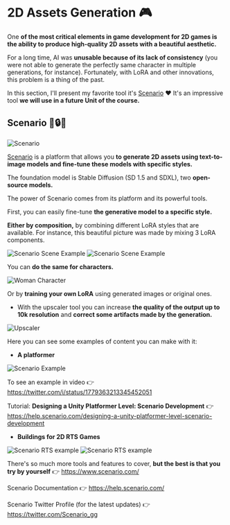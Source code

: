 # 2D Assets Generation 🎮

One **of the most critical elements in game development for 2D games is the ability to produce high-quality 2D assets with a beautiful aesthetic.**

For a long time, AI was **unusable because of its lack of consistency** (you were not able to generate the perfectly same character in multiple generations, for instance). Fortunately, with LoRA and other innovations, this problem is a thing of the past.

In this section, I'll present my favorite tool it's [Scenario](https://www.scenario.com/) ❤️ It's an impressive tool **we will use in a future Unit of the course.**


## Scenario 🤗🔒💸

<img src="https://huggingface.co/datasets/huggingface-ml-4-games-course/course-images/resolve/main/en/unit2/scenario.jpg" alt="Scenario"/>

[Scenario](https://www.scenario.com/) is a platform that allows you **to generate 2D assets using text-to-image models and fine-tune these models with specific styles.**

The foundation model is Stable Diffusion (SD 1.5 and SDXL), two **open-source models.**

The power of Scenario comes from its platform and its powerful tools.

First, you can easily fine-tune **the generative model to a specific style.**

**Either by composition,** by combining different LoRA styles that are available. For instance, this beautiful picture was made by mixing 3 LoRA components.

<img src="https://huggingface.co/datasets/huggingface-ml-4-games-course/course-images/resolve/main/en/unit2/scenario_scene example.png" alt="Scenario Scene Example" />

<img src="https://huggingface.co/datasets/huggingface-ml-4-games-course/course-images/resolve/main/en/unit2/scenario_scene_example2.png" alt="Scenario Scene Example" />

You can **do the same for characters.**

<img src="https://huggingface.co/datasets/huggingface-ml-4-games-course/course-images/resolve/main/en/unit2/woman.png" alt="Woman Character" />

Or by **training your own LoRA** using generated images or original ones.

- With the upscaler tool you can increase **the quality of the output up to 10k resolution** and **correct some artifacts made by the generation.**

<img src="https://huggingface.co/datasets/huggingface-ml-4-games-course/course-images/resolve/main/en/unit2/upscale.gif" alt="Upscaler" />

Here you can see some examples of content you can make with it:

- **A platformer**

<img src="https://huggingface.co/datasets/huggingface-ml-4-games-course/course-images/resolve/main/en/unit2/platformer.jpg" alt="Scenario Example" />

To see an example in video 👉 https://twitter.com/i/status/1779363213345452051

Tutorial: **Designing a Unity Platformer Level: Scenario Development** 👉 https://help.scenario.com/designing-a-unity-platformer-level-scenario-development

- **Buildings for 2D RTS Games**

<img src="https://huggingface.co/datasets/huggingface-ml-4-games-course/course-images/resolve/main/en/unit2/rts_example1.gif" alt="Scenario RTS example" />
<img src="https://huggingface.co/datasets/huggingface-ml-4-games-course/course-images/resolve/main/en/unit2/rts.png" alt="Scenario RTS example" />

There's so much more tools and features to cover, **but the best is that you try by yourself** 👉 https://www.scenario.com/

Scenario Documentation 👉 https://help.scenario.com/

Scenario Twitter Profile (for the latest updates) 👉 https://twitter.com/Scenario_gg
